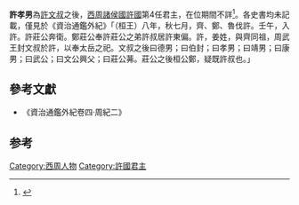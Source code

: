 '''許孝男'''為[[許文叔|許文叔]]之後，[[西周|西周]][[諸侯國|諸侯國]][[許國|許國]]第4任君主，在位期間不詳<ref>{{Cite book|title=周代淮河上游诸侯国研究|last=金荣权著|first=|publisher=郑州：河南大学出版社|year=2012.07|isbn=978-7-5649-0686-3|location=|pages=107}}</ref>。各史書均未記載，僅見於《資治通鑑外紀》「（桓王）八年，秋七月，齊、鄭、魯伐許。壬午，入許。許莊公奔衛。鄭莊公奉許莊公之弟許叔居許東偏。許，姜姓，與齊同祖，周武王封文叔於許，以奉太岳之祀。文叔之後曰德男；曰伯封；曰孝男；曰靖男；曰康男；曰武公；曰文公興父；曰莊公茀。莊公之後桓公鄭，疑既許叔也。」

==參考文獻==
*《資治通鑑外紀卷四·周紀二》

==参考==
{{reflist}}
{{start box}}
{{s-before|[[許伯封|許伯封]]}}
{{s-title|[[西周|西周]][[許國|許國]]君主|在位期間？─？}}
{{s-after|[[許靖男|許靖男]]}}
{{end box}}
{{許國君主}}

[[Category:西周人物|Category:西周人物]]
[[Category:許國君主|Category:許國君主]]